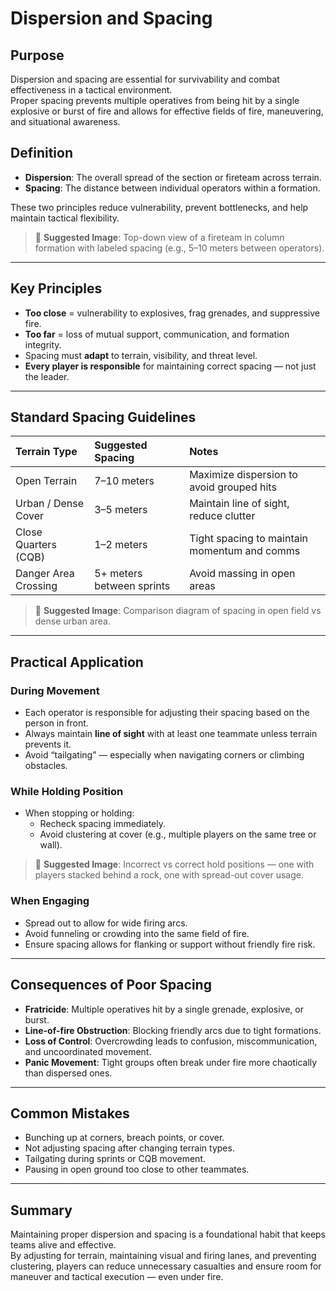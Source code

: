 # Dispersion and Spacing

## Purpose

Dispersion and spacing are essential for survivability and combat effectiveness in a tactical environment.  
Proper spacing prevents multiple operatives from being hit by a single explosive or burst of fire and allows for effective fields of fire, maneuvering, and situational awareness.

## Definition

- **Dispersion**: The overall spread of the section or fireteam across terrain.
- **Spacing**: The distance between individual operators within a formation.

These two principles reduce vulnerability, prevent bottlenecks, and help maintain tactical flexibility.

> 📸 **Suggested Image**: Top-down view of a fireteam in column formation with labeled spacing (e.g., 5–10 meters between operators).

---

## Key Principles

- **Too close** = vulnerability to explosives, frag grenades, and suppressive fire.
- **Too far** = loss of mutual support, communication, and formation integrity.
- Spacing must **adapt** to terrain, visibility, and threat level.
- **Every player is responsible** for maintaining correct spacing — not just the leader.

---

## Standard Spacing Guidelines

| Terrain Type         | Suggested Spacing         | Notes                                        |
| :------------------- | :------------------------ | :------------------------------------------- |
| Open Terrain         | 7–10 meters               | Maximize dispersion to avoid grouped hits    |
| Urban / Dense Cover  | 3–5 meters                | Maintain line of sight, reduce clutter       |
| Close Quarters (CQB) | 1–2 meters                | Tight spacing to maintain momentum and comms |
| Danger Area Crossing | 5+ meters between sprints | Avoid massing in open areas                  |

> 📸 **Suggested Image**: Comparison diagram of spacing in open field vs dense urban area.

---

## Practical Application

### During Movement

- Each operator is responsible for adjusting their spacing based on the person in front.
- Always maintain **line of sight** with at least one teammate unless terrain prevents it.
- Avoid “tailgating” — especially when navigating corners or climbing obstacles.

### While Holding Position

- When stopping or holding:
  - Recheck spacing immediately.
  - Avoid clustering at cover (e.g., multiple players on the same tree or wall).

> 📸 **Suggested Image**: Incorrect vs correct hold positions — one with players stacked behind a rock, one with spread-out cover usage.

### When Engaging

- Spread out to allow for wide firing arcs.
- Avoid funneling or crowding into the same field of fire.
- Ensure spacing allows for flanking or support without friendly fire risk.

---

## Consequences of Poor Spacing

- **Fratricide**: Multiple operatives hit by a single grenade, explosive, or burst.
- **Line-of-fire Obstruction**: Blocking friendly arcs due to tight formations.
- **Loss of Control**: Overcrowding leads to confusion, miscommunication, and uncoordinated movement.
- **Panic Movement**: Tight groups often break under fire more chaotically than dispersed ones.

---

## Common Mistakes

- Bunching up at corners, breach points, or cover.
- Not adjusting spacing after changing terrain types.
- Tailgating during sprints or CQB movement.
- Pausing in open ground too close to other teammates.

---

## Summary

Maintaining proper dispersion and spacing is a foundational habit that keeps teams alive and effective.  
By adjusting for terrain, maintaining visual and firing lanes, and preventing clustering, players can reduce unnecessary casualties and ensure room for maneuver and tactical execution — even under fire.
